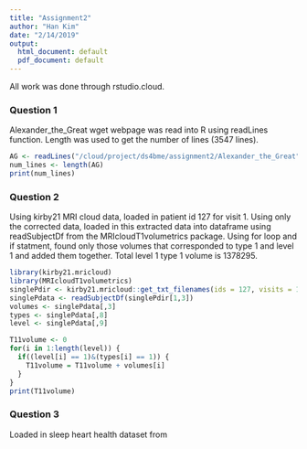 ```yaml
---
title: "Assignment2"
author: "Han Kim"
date: "2/14/2019"
output:
  html_document: default
  pdf_document: default
---
```

All work was done through rstudio.cloud. 

### Question 1
Alexander_the_Great wget webpage was read into R using readLines function. Length was used to get the number of lines (3547 lines).

```r
AG <- readLines("/cloud/project/ds4bme/assignment2/Alexander_the_Great")
num_lines <- length(AG)
print(num_lines)

```


### Question 2
Using kirby21 MRI cloud data, loaded in patient id 127 for visit 1. Using only the corrected data, loaded in this extracted data into dataframe using readSubjectDf from the MRIcloudT1volumetrics package. Using for loop and if statment, found only those volumes that corresponded to type 1 and level 1 and added them together. Total level 1 type 1 volume is 1378295.

```r
library(kirby21.mricloud)
library(MRIcloudT1volumetrics)
singlePdir <- kirby21.mricloud::get_txt_filenames(ids = 127, visits = 1, file_types = "volumes_corrected")
singlePdata <- readSubjectDf(singlePdir[1,3])
volumes <- singlePdata[,3]
types <- singlePdata[,8]
level <- singlePdata[,9]

T11volume <- 0
for(i in 1:length(level)) {
  if((level[i] == 1)&(types[i] == 1)) {
    T11volume = T11volume + volumes[i]
  }
}
print(T11volume)
```

### Question 3
Loaded in sleep heart health dataset from 




